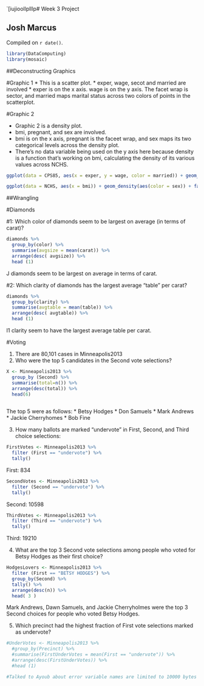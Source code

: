 `[iujioollplllp# Week 3 Project

## Josh Marcus

<!-- leave this material as is -->
Compiled on `r date()`.

```r
library(DataComputing)
library(mosaic)
```
<!-- put your content after this line -->

##Deconstructing Graphics

#Graphic 1
* This is a scatter plot.
* exper, wage, secot and married are involved
* exper is on the x axis. wage is on the y axis. The facet wrap is sector, and married maps marital status across two colors of points in the scatterplot.

#Graphic 2

* Graphic 2 is a density plot.
* bmi, pregnant, and sex are involved.
* bmi is on the x axis, pregnant is the faceet wrap, and sex maps its two categorical levels across the density plot. 
* There's no data variable being used on the y axis here because density is a function that's working on bmi, calculating the density of its various values across NCHS.

```r
ggplot(data = CPS85, aes(x = exper, y = wage, color = married)) + geom_point() + facet_wrap( ~ sector)
```

```r
ggplot(data = NCHS, aes(x = bmi)) + geom_density(aes(color = sex)) + facet_wrap(~ pregnant)
```

##Wrangling

#Diamonds

#1: Which color of diamonds seem to be largest on average (in terms of carat)?
```r
diamonds %>%
  group_by(color) %>%
  summarise(avgsize = mean(carat)) %>%
  arrange(desc( avgsize)) %>%
  head (1)
```

J diamonds seem to be largest on average in terms of carat.

#2: Which clarity of diamonds has the largest average "table" per carat?
```r
diamonds %>%
  group_by(clarity) %>%
  summarise(avgtable = mean(table)) %>%
  arrange(desc( avgtable)) %>%
  head (1)
```

I1 clarity seem to have the largest average table per carat.

#Voting

1. There are 80,101 cases in Minneapolis2013
2. Who were the top 5 candidates in the Second vote selections?

```r
X <- Minneapolis2013 %>%
  group_by (Second) %>%
  summarise(total=n()) %>%
  arrange(desc(total)) %>%
  head(6)
  
```

The top 5 were as follows: 
* Betsy Hodges
* Don Samuels
* Mark Andrews
* Jackie Cherryhomes
* Bob Fine

3. How many ballots are marked "undervote" in First, Second, and Third choice selections:

```r
FirstVotes <- Minneapolis2013 %>%
  filter (First == "undervote") %>%
  tally()
```
First: 834
```r
SecondVotes <- Minneapolis2013 %>%
  filter (Second == "undervote") %>%
  tally()
```
Second: 10598
```r
ThirdVotes <- Minneapolis2013 %>%
  filter (Third == "undervote") %>%
  tally()
```

Third: 19210

4. What are the top 3 Second vote selections among people who voted for Betsy Hodges as their first choice?

```r
HodgesLovers <- Minneapolis2013 %>%
  filter (First == "BETSY HODGES") %>%
  group_by(Second) %>%
  tally() %>%
  arrange(desc(n)) %>%
  head( 3 )
```

Mark Andrews, Dawn Samuels, and Jackie Cherryholmes were the top 3 Second choices for people who voted Betsy Hodges.

5. Which precinct had the highest fraction of First vote selections marked as undervote?

```r
#UnderVotes <- Minneapolis2013 %>%
  #group_by(Precinct) %>%
  #summarise(FirstUnderVotes = mean(First == "undervote")) %>%
  #arrange(desc(FirstUnderVotes)) %>%
  #head (1)

#Talked to Ayoub about error variable names are limited to 10000 bytes
```


